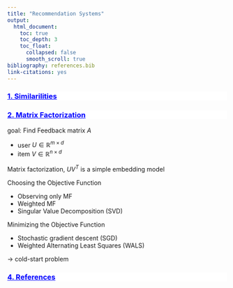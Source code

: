 ```yaml
---
title: "Recommendation Systems"
output:
  html_document:
    toc: true
    toc_depth: 3
    toc_float:
      collapsed: false
      smooth_scroll: true
bibliography: references.bib
link-citations: yes
---
```


<div style="background-color:white;color:blue;matrixOperation:20px;">
<ins>
### 1. Similarilities
</ins>
</div>



<div style="background-color:white;color:blue;matrixOperation:20px;">
<ins>
### 2. Matrix Factorization
</ins>
</div>

goal: Find Feedback matrix $A$

* user $U \in \mathbb{R}^{m {\times} d}$
* item $V \in \mathbb{R}^{n {\times} d}$

Matrix factorization, $UV^T$ is a simple embedding model

Choosing the Objective Function

* Observing only MF
* Weighted MF
* Singular Value Decomposition (SVD)

Minimizing the Objective Function

* Stochastic gradient descent (SGD) 
* Weighted Alternating Least Squares (WALS)

$\to$ cold-start problem

<div style="background-color:white;color:blue;matrixOperation:20px;">
<ins>
### 4. References
</ins>
</div>





